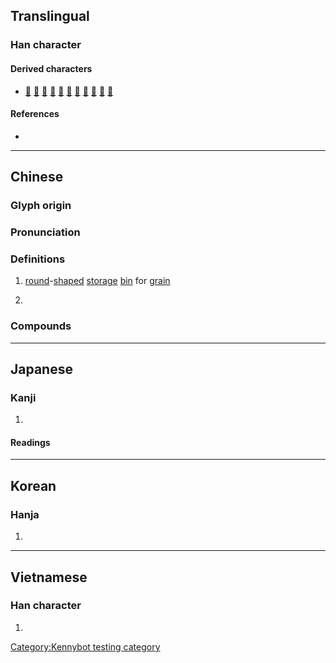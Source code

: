 {{character info}}
==Translingual==

===Han character===
{{Han char|rn=31|rad=囗|as=05|sn=8|four=60904|canj=WHD|ids=⿴囗禾}}

====Derived characters====
* [[𢛕]] [[棞]] [[碅]] [[稛]] [[蜠]] [[䠅]] [[菌]] [[箘]] [[𧼐]] [[麕]] [[𩓽]]

====References====
* {{Han ref|kx=0217.320|dkj=04742|dj=0445.200|hdz=10717.090|uh=56F7|ud=22263|bh=CBF0|bd=52208}}

----

==Chinese==
{{zh-forms}}

===Glyph origin===
{{Han etym}}

===Pronunciation===
{{zh-pron
|m=囷
|c=kwan1
|mc=y
|oc=y
|ma=
|cat=n
}}

===Definitions===
{{zh-hanzi}}

# {{lb|zh|historical}} [[round]]-[[shape]]d [[storage]] [[bin]] for [[grain]]
# {{zh-used|囷囷}}

===Compounds===
{{zh-der|嶙囷|囷倉|囷窌|倒廩傾囷|囷鹿|囷囷|指囷|輪囷|魯肅指囷}}

----

==Japanese==

===Kanji===
{{ja-kanji|grade=|rs=囗05}}

# {{rfdef|ja|sort=囗05}}

====Readings====
{{ja-readings
|goon=[[こん]] (kon)
|kanon=[[きん]] (kin)
|kun=[[くら]] (kura)}}

----

==Korean==

===Hanja===
{{ko-hanja|hangeul=균|rv=gyun|mr=kyun}}

# {{rfdef|ko|sort=囗05}}

----

==Vietnamese==

===Han character===
{{vi-readings|reading=khuân|rs=囗05}}

# {{rfdef|vi|sort=囗05}}

[[Category:Kennybot testing category]]